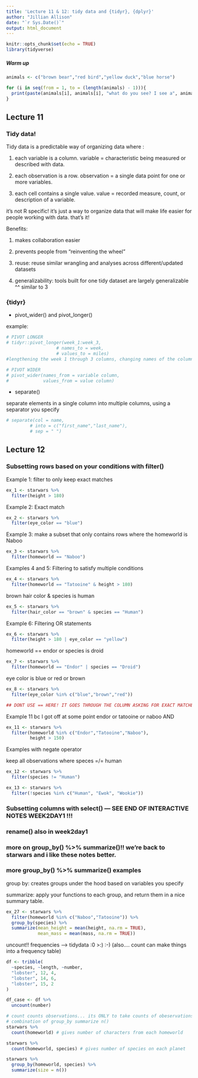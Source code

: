 ```yaml
---
title: 'Lecture 11 & 12: tidy data and {tidyr}, {dplyr}'
author: "Jillian Allison"
date: "`r Sys.Date()`"
output: html_document
---
```


```r
knitr::opts_chunk$set(echo = TRUE)
library(tidyverse)
```

##### Warm up 

```r
animals <- c("brown bear","red bird","yellow duck","blue horse") 

for (i in seq(from = 1, to = (length(animals) - 1))){
  print(paste(animals[i], animals[i], "what do you see? I see a", animals[i + 1], "looking at me!"))
}
```

## Lecture 11
### Tidy data! 
Tidy data is a predictable way of organizing data where : 

1) each variable is a column. variable = characteristic being measured or described with data. 

2) each observation is a row. observation = a single data point for one or more variables. 

3) each cell contains a single value. value = recorded measure, count, or description of a variable.

it's not R specific! it's just a way to organize data that will make life easier for people working with data. that's it! 

Benefits: 

1) makes collaboration easier 

2) prevents people from "reinventing the wheel"

3) reuse: reuse similar wrangling and analyses across different/updated datasets 

4) generalizability: tools built for one tidy dataset are largely generalizable ^^ similar to 3


### {tidyr} 

- pivot_wider() and pivot_longer() 

example:
```r
# PIVOT LONGER
# tidyr::pivot_longer(week_1:week_3, 
                   # names_to = week,
                   # values_to = miles)
#lengthening the week 1 through 3 columns, changing names of the columns to being values in a column called 'week', and putting those values within those previous columns into a column called miles

# PIVOT WIDER
# pivot_wider(names_from = variable column,
#             values_from = value column) 
```

- separate() 

separate elements in a single column into multiple columns, using a separator you specify 

```r
# separate(col = name,
         # into = c("first_name","last_name"),
         # sep = " ")
```


## Lecture 12 

### Subsetting rows based on your conditions with filter() 

Example 1: filter to only keep exact matches 
```r
ex_1 <- starwars %>%
  filter(height > 180)
```

Example 2: Exact match
```r
ex_2 <- starwars %>% 
  filter(eye_color == "blue")
```

Example 3: make a subset that only contains rows where the homeworld is Naboo
```r
ex_3 <- starwars %>% 
  filter(homeworld == "Naboo")
```

Examples 4 and 5: Filtering to satisfy multiple conditions 

```r
ex_4 <- starwars %>% 
  filter(homeworld == "Tatooine" & height > 180)
```

brown hair color & species is human
```r
ex_5 <- starwars %>% 
  filter(hair_color == "brown" & species == "Human")
```

Example 6: Filtering OR statements 
```r
ex_6 <- starwars %>% 
  filter(height > 180 | eye_color == "yellow")
```

homeworld == endor or species is droid
```r
ex_7 <- starwars %>% 
  filter(homeworld == "Endor" | species == "Droid")
```

eye color is blue or red or brown 
```r
ex_8 <- starwars %>% 
  filter(eye_color %in% c("blue","brown","red")) 

## DONT USE == HERE! IT GOES THROUGH THE COLUMN ASKING FOR EXACT MATCHES FOR 1st row = [1] 2nd row = [2] 3rd = [3] 4th = [1] ... and so on. so we like %in% !
```

Example 11 bc I got off at some point 
endor or tatooine or naboo AND 
```r
ex_11 <- starwars %>% 
  filter(homeworld %in% c("Endor","Tatooine","Naboo"),
         height > 150)
```

Examples with negate operator 

keep all observations where speces =/= human
```r
ex_12 <- starwars %>% 
  filter(species != "Human")

ex_13 <- starwars %>% 
  filter(!species %in% c("Human", "Ewok", "Wookie"))
```

### Subsetting columns with select() --- SEE END OF INTERACTIVE NOTES WEEK2DAY1 !!! 

### rename() also in week2day1

### more on group_by() %>% summarize()!! we're back to starwars and i like these notes better. 

### more group_by() %>% summarize() examples 
group by: creates groups under the hood based on variables you specify

summarize: apply your functions to each group, and return them in a nice summary table. 

```r

ex_27 <- starwars %>% 
  filter(homeworld %in% c("Naboo","Tatooine")) %>% 
  group_by(species) %>% 
  summarize(mean_height = mean(height, na.rm = TRUE),
            mean_mass = mean(mass, na.rm = TRUE))
```


uncount!! frequencies --> tidydata :0 >:) :-) 
(also.... count can make things into a frequency table)
```r
df <- tribble(
  ~species, ~length, ~number, 
  "lobster", 12, 4, 
  "lobster", 14, 6,
  "lobster", 15, 2
)

df_case <- df %>% 
  uncount(number)

# count counts observations... its ONLY to take counts of obeservations. so we still like groupbysummarize
# combination of group_by summarize n() 
starwars %>%
  count(homeworld) # gives number of characters from each homeworld 

starwars %>% 
  count(homeworld, species) # gives number of species on each planet 

starwars %>% 
  group_by(homeworld, species) %>% 
  summarize(size = n())

```



